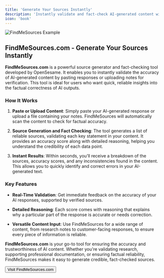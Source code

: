 ```yaml
---
title: 'Generate Your Sources Instantly'
description: 'Instantly validate and fact-check AI-generated content with FindMeSources.'
icon: 'book'
---
```


<img
  src="/images/fact-check.png"
  alt="FindMeSources Example"
/>

## FindMeSources.com - Generate Your Sources Instantly

**FindMeSources.com** is a powerful source generator and fact-checking tool developed by OpenSesame. It enables you to instantly validate the accuracy of AI-generated content by pasting responses or uploading notes for verification. This tool is ideal for users who want quick, reliable insights into the factual correctness of AI outputs.

### How It Works

1. **Paste or Upload Content**: Simply paste your AI-generated response or upload a file containing your notes. FindMeSources will automatically scan the content to check for factual accuracy.
  
2. **Source Generation and Fact Checking**: The tool generates a list of reliable sources, validating each key statement in your content. It provides an accuracy score along with detailed reasoning, helping you understand the credibility of each data point.

3. **Instant Results**: Within seconds, you’ll receive a breakdown of the sources, accuracy scores, and any inconsistencies found in the content. This allows you to quickly identify and correct errors in your AI-generated text.

### Key Features

- **Real-Time Validation**: Get immediate feedback on the accuracy of your AI responses, supported by verified sources.
  
- **Detailed Reasoning**: Each score comes with reasoning that explains why a particular part of the response is accurate or needs correction.
  
- **Versatile Content Input**: Use FindMeSources for a wide range of content, from research notes to customer-facing responses, to ensure every piece of information is reliable.

**FindMeSources.com** is your go-to tool for ensuring the accuracy and trustworthiness of AI content. Whether you're validating research, supporting professional documentation, or ensuring factual reliability, FindMeSources makes it easy to generate credible, fact-checked sources.

<Button href="https://findmesources.com" target="_blank">
  Visit FindMeSources.com
</Button>
